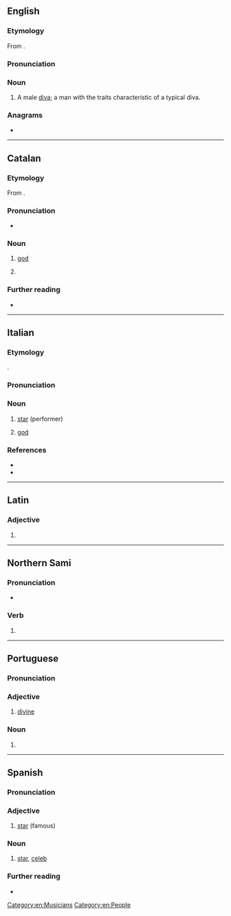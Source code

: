 {{also|диво}}
==English==

===Etymology===
From {{bor|en|it|divo}}.

===Pronunciation===
{{IPA|en|/ˈdiːvoʊ/}}

===Noun===
{{en-noun}}

# A male [[diva]]; a man with the traits characteristic of a typical diva.

===Anagrams===
* {{anagrams|en|a=diov|Ovid|void}}

[[Category:en:Musicians]]
[[Category:en:People]]

----

==Catalan==

===Etymology===
From {{der|ca|la|dīvus}}.

===Pronunciation===
* {{ca-IPA}}

===Noun===
{{ca-noun|m|f=diva}}

# {{lb|ca|obsolete}} [[god]]
#: {{syn|ca|déu}}
# {{l|en|divo}}

===Further reading===
* {{R:IEC2}}

{{C|ca|People}}

----

==Italian==

===Etymology===
{{bor+|it|la|dīvus}}.

===Pronunciation===
{{it-pr|dìvo}}

===Noun===
{{it-noun|m|f=diva}}

# [[star]] (performer)
# {{lb|it|poetic}} [[god]]

===References===
* {{R:it:Trec|divo1}}
* {{R:it:Trec|diva}}

----

==Latin==

===Adjective===
{{la-adj-form|dīvō}}

# {{inflection of|la|dīvus||dat//abl|m//n|s}}

----

==Northern Sami==

===Pronunciation===
* {{se-IPA|divọ}}

===Verb===
{{head|se|verb form}}

# {{inflection of|se|divvut||pres|indc|conn|;|2|s|impr|;|impr|conn}}

----

==Portuguese==

===Pronunciation===
{{pt-IPA}}

===Adjective===
{{pt-adj}}

# {{lb|pt|poetic}} [[divine]]

===Noun===
{{pt-noun|m|f=+}}

# {{rfdef|pt}}

----

==Spanish==

===Pronunciation===
{{es-IPA}}

===Adjective===
{{es-adj}}

# [[star]] (famous)

===Noun===
{{es-noun|m|f=diva}}

# [[star]], [[celeb]]

===Further reading===
* {{R:es:DRAE}}